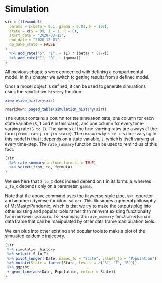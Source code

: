 # Simulation

```r
sir = (flexmodel(
  params = c(beta = 0.1, gamma = 0.01, N = 100),
  state = c(S = 99, I = 1, R = 0),
  start_date = "2020-03-11",
  end_date = "2020-12-01",
  do_make_state = FALSE
)
  %>% add_rate("S", "I", ~ (I) * (beta) * (1/N))
  %>% add_rate("I", "R", ~ (gamma))
)
```

All previous chapters were concerned with defining a compartmental model. In this chapter we switch to getting results from a defined model.

Once a model object is defined, it can be used to generate simulations using the `simulation_history` function.

```r
simulation_history(sir)
```

```r
rmarkdown::paged_table(simulation_history(sir))
```

The output contains a column for the simulation date, one column for each state variable (`S`, `I` and `R` in this case), and one column for every time-varying rate (`S_to_I`). The names of the time-varying rates are always of the form `{from_state}_to_{to_state}`. The reason why `S_to_I` is time-varying in this model is that it depends on a state variable, `I`, which is itself varying at every time-step. The `rate_summary` function can be used to remind us of this fact.

```r
(sir
  %>% rate_summary(include_formula = TRUE) 
  %>% select(from, to, formula)
)
```

We see here that `S_to_I` does indeed depend on `I` in its formula, whereas `I_to_R` depends only on a parameter, `gamma`.

Note that the above command uses the tidyverse-style pipe, `%>%`, operator and another tidyverse function, `select`. This illustrates a general philosophy of McMasterPandemic, which is that we try to make the outputs plug into other existing and popular tools rather than reinvent existing functionality for a narrower purpose. For example, the `rate_summary` function returns a data frame that can be manipulated by other data frame manipulation tools.

We can plug into other existing and popular tools to make a plot of the simulated epidemic trajectory.

```r
(sir
 %>% simulation_history
 %>% select(-S_to_I)
 %>% pivot_longer(-Date, names_to = "State", values_to = "Population")
 %>% mutate(State = factor(State, levels = c("S", "I", "R")))
 %>% ggplot
 + geom_line(aes(Date, Population, colour = State))
)
```
